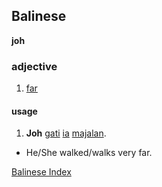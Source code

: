 ==Balinese==

'''joh'''
===adjective===
# [[far]]

====usage====
# '''Joh''' [[gati]] [[ia]] [[jalan|majalan]].
* He/She walked/walks very far.


[[Wiktionary:Balinese index|Balinese Index]]